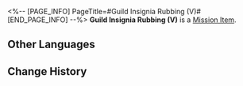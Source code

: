 <%-- [PAGE_INFO]
PageTitle=#Guild Insignia Rubbing (V)#
[END_PAGE_INFO] --%>
{{Item Infobox
|id          = 140262
|image       = Item Guild Insignia Rubbing (V).png{{subst:void|<!--$UPLOAD:<<SpriteOutput/ItemFigures/149975.png>-<Item Guild Insignia Rubbing (V).png>-<Item Icons>>-->}}
|type        = Mission Item
|invCategory = Missions
|rarity      = 1
|effect      = 
|description = A rubbing put together at a particular angle, portraying the secret insignia left by Scholar Bernini, who was Todd's teacher. It seems to be hiding some important information.
}}
'''Guild Insignia Rubbing (V)''' is a [[Mission Item]].

==Other Languages==
{{Other Languages
|en   = Guild Insignia Rubbing (V)
|zhs  = 学会标识的拓片（其五）
|zht  = 學會標記拓片（其五）
|ja   = 学会のマークの拓本（五）
|ko   = 학회 표식의 탁본 (5)
|es   = Calco de una marca de la Sociedad (V)
|fr   = Estampe de marque de la Guilde (V)
|ru   = Эстамп Гильдии V
|th   = ภาพจารึกที่มีสัญลักษณ์ของสถาบัน (5)
|vi   = Bản Khắc Ký Hiệu Của Hội 5
|de   = Gildeninsignien-Abrieb (V)
|id   = Jejak Simbol Ilmu Akademis (Bagian 5)
|pt   = Parte da Insígnia da Guilda (V)
}}

==Change History==
{{Change History|1.2}}